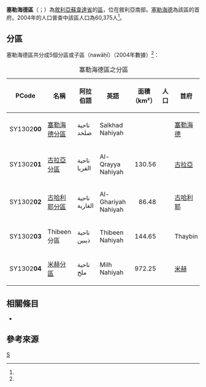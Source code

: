 {{Infobox settlement
|name = 塞勒海德區
|native_name = {{rtl-lang|ar|منطقة صلخد}}
|settlement_type = [[蘇韋達省|蘇韋達省]]行政區
|image_skyline = 
|image_map = Salkhad District.svg
|map_caption = 塞勒海德區在蘇韋達省的位置（黃色區塊處）
|type = 敘利亞行政區
|subdivision_type = 國家
|subdivision_name = {{flag|Syria}}
|subdivision_type1 = 省
|subdivision_name1 = [[蘇韋達省|蘇韋達省]]
|parts_type = 分區
|parts_style = para
|p1 = 5個分區
|seat = [[塞勒海德|塞勒海德]]
|area_total_km2 = 1,779.92
|population = 60,375
|population_as_of = 2004
|population_density_km2 = 33.92
|population_footnotes =<ref name=census2004>{{cite web |title=General Census of Population and Housing 2004 |url=http://www.cbssyr.sy/General%20census/census%202004/pop-man.pdf |publisher=Central Bureau of Statistics |language=ar |accessdate=2015-12-16 |deadurl=yes |archiveurl=https://web.archive.org/web/20151208115353/http://www.cbssyr.sy/General%20census/census%202004/pop-man.pdf |archivedate=2015-12-08 }}也可參閱英語版的資料：{{cite web |title=2004 Census Data |url=https://www.humanitarianresponse.info/en/operations/syria/dataset/syrian-arab-republic-other |publisher=UN OCHA |accessdate=2015-12-16 |archive-date=2017-10-10 |archive-url=https://web.archive.org/web/20171010105732/https://www.humanitarianresponse.info/en/operations/syria/dataset/syrian-arab-republic-other |dead-url=no }}</ref>
|coordinates_display = inline,title
|coordinates_region = SY
|latNS = N
|latd = 32
|latm = 29
|lats = 30
|longEW = E
|longd = 36
|longm = 42
|longs = 40
|elevation_ft = 
|elevation_m = 
|geocode = SY1302
|website =
}}

'''塞勒海德區'''（{{lang-ar|منطقة صلخد}}；{{lang-en|Salkhad District}}）為[[敘利亞|敘利亞]][[蘇韋達省|蘇韋達省]]的[[区_(叙利亚)|區]]，位在敘利亞南部。[[塞勒海德|塞勒海德]]為該區的首府。2004年的人口普查中該區人口為60,375人<ref name=census2004 />。

==分區==
塞勒海德區共分成5個分區或子區（nawāḥī）（2004年數據）<ref name=census2004 />：

{| class="wikitable sortable"
|- 
|+ 塞勒海德區之分區
! PCode || 名稱 || 阿拉伯語 || 英語 || 面積<br>（km²） ||人口 || 首府 
|-
| SY1302'''00'''
| [[塞勒海德分區|塞勒海德分區]]
| ناحية صلخد
| Salkhad Nahiyah
| align=right | 
| align=right | {{formatnum:24045}}
| [[塞勒海德|塞勒海德]]
|-
| SY1302'''01'''
| [[古拉亞分區|古拉亞分區]]
| ناحية القريا
| Al-Qrayya Nahiyah
| align=right | 130.56
| align=right | {{formatnum:9892}}
| [[古拉亞|古拉亞]]
|-
| SY1302'''02'''
| [[古哈利耶分區|古哈利耶分區]]
| ناحية الغارية
| Al-Ghariyah Nahiyah
| align=right | 86.48
| align=right | {{formatnum:5923}}
| [[古哈利耶|古哈利耶]]
|-
| SY1302'''03'''
| Thibeen分區
| ناحية ذيبين
| Thibeen Nahiyah
| align=right | 144.65
| align=right | {{formatnum:6900}}
| Thaybin
|-
| SY1302'''04'''
| [[米赫分區|米赫分區]]
| ناحية ملح
| Milh Nahiyah
| align=right | 972.25
| align=right | {{formatnum:13615}}
| [[米赫|米赫]]
|}

==相關條目==
*{{le|蘇韋達省市鎮列表|List of populated places in as-Suwayda Governorate}}

==參考來源==
{{reflist}}

{{敘利亞二級行政區|state=collapsed}}

[[Category:蘇韋達省區份|S]]

{{Syria-geo-stub}}